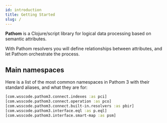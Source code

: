 ```yaml
---
id: introduction
title: Getting Started
slug: /
---
```


**Pathom** is a Clojure/script library for logical data processing based on semantic
attributes.

With Pathom resolvers you will define relationships between attributes, and
let Pathom orchestrate the process.

## Main namespaces

Here is a list of the most common namespaces in Pathom 3 with their standard aliases,
and what they are for:

```clojure
[com.wsscode.pathom3.connect.indexes :as pci]
[com.wsscode.pathom3.connect.operation :as pco]
[com.wsscode.pathom3.connect.built-in.resolvers :as pbir]
[com.wsscode.pathom3.interface.eql :as p.eql]
[com.wsscode.pathom3.interface.smart-map :as psm]
```
